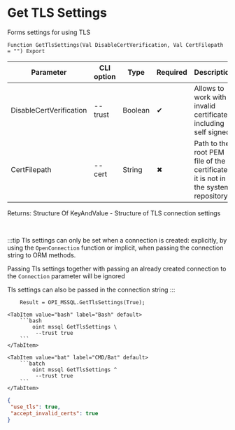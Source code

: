 ﻿---
sidebar_position: 6
description: Get TLS Settings and other functions to work with MSSQL in the Open Integration Package, a free open-source integration library for 1C:Enterprise 8, OneScript and CLI
keywords: [1C, 1С, 1С:Enterprise, 1С:Enterprise 8.3, API, Integration, Services, Exchange, OneScript, CLI, MSSQL]
---


# Get TLS Settings
 Forms settings for using TLS



`Function GetTlsSettings(Val DisableCertVerification, Val CertFilepath = "") Export`

  | Parameter | CLI option | Type | Required | Description |
  |-|-|-|-|-|
  | DisableCertVerification | --trust | Boolean | &#x2714; | Allows to work with invalid certificates, including self signed |
  | CertFilepath | --cert | String | &#x2716; | Path to the root PEM file of the certificate if it is not in the system repository |

  
  Returns:  Structure Of KeyAndValue - Structure of TLS connection settings

<br/>

:::tip
Tls settings can only be set when a connection is created: explicitly, by using the `OpenConnection` function or implicit, when passing the connection string to ORM methods.

Passing Tls settings together with passing an already created connection to the `Connection` parameter will be ignored

Tls settings can also be passed in the connection string
:::
<br/>



```bsl title="1C:Enterprise/OneScript code example"
    Result = OPI_MSSQL.GetTlsSettings(True);
```
 

 <Tabs>
  
    <TabItem value="bash" label="Bash" default>
        ```bash
            oint mssql GetTlsSettings \
             --trust true
        ```
    </TabItem>
  
    <TabItem value="bat" label="CMD/Bat" default>
        ```batch
            oint mssql GetTlsSettings ^
             --trust true
        ```
    </TabItem>
</Tabs>


```json title="Result"
{
 "use_tls": true,
 "accept_invalid_certs": true
}
```
